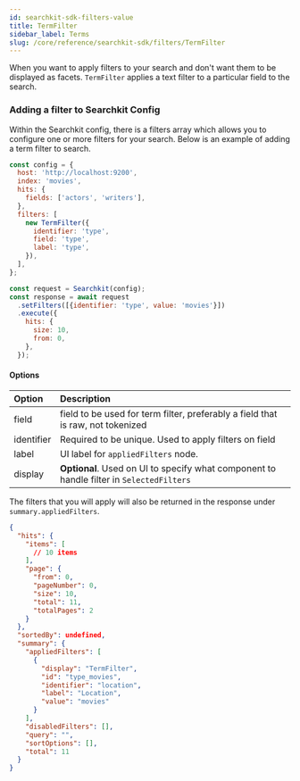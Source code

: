 ```yaml
---
id: searchkit-sdk-filters-value
title: TermFilter
sidebar_label: Terms
slug: /core/reference/searchkit-sdk/filters/TermFilter
---
```


When you want to apply filters to your search and don't want them to be displayed as facets. `TermFilter` applies a text filter to a particular field to the search.

### Adding a filter to Searchkit Config

Within the Searchkit config, there is a filters array which allows you to configure one or more filters for your search. Below is an example of adding a term filter to search.

```javascript
const config = {
  host: 'http://localhost:9200',
  index: 'movies',
  hits: {
    fields: ['actors', 'writers'],
  },
  filters: [
    new TermFilter({
      identifier: 'type',
      field: 'type',
      label: 'type',
    }),
  ],
};

const request = Searchkit(config);
const response = await request
  .setFilters([{identifier: 'type', value: 'movies'}])
  .execute({
    hits: {
      size: 10,
      from: 0,
    },
  });
```

#### Options

| Option | Description |
| :-- | :-- |
| field | field to be used for term filter, preferably a field that is raw, not tokenized |
| identifier | Required to be unique. Used to apply filters on field |
| label | UI label for `appliedFilters` node. |
| display | **Optional**. Used on UI to specify what component to handle filter in `SelectedFilters` |

The filters that you will apply will also be returned in the response under `summary.appliedFilters`.

```json
{
  "hits": {
    "items": [
      // 10 items
    ],
    "page": {
      "from": 0,
      "pageNumber": 0,
      "size": 10,
      "total": 11,
      "totalPages": 2
    }
  },
  "sortedBy": undefined,
  "summary": {
    "appliedFilters": [
      {
        "display": "TermFilter",
        "id": "type_movies",
        "identifier": "location",
        "label": "Location",
        "value": "movies"
      }
    ],
    "disabledFilters": [],
    "query": "",
    "sortOptions": [],
    "total": 11
  }
}
```
